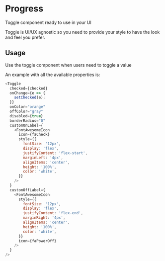 
<Meta title="DCXLibrary/Toggle/documentation" component={Toggle} />

# Progress

Toggle component ready to use in your UI

Toggle is UI/UX agnostic so you need to provide your style to have the look
and feel you prefer.

## Usage

Use the toggle component when users need to toggle a value

An example with all the available properties is:

```js
<Toggle
  checked={checked}
  onChange={e => {
    setChecked(e);
  }}
  onColor="orange"
  offColor="gray"
  disabled={true}
  borderRadius="0"
  customOnLabel={
    <FontAwesomeIcon
      icon={faCheck}
      style={{
        fontSize: '12px',
        display: 'flex',
        justifyContent: 'flex-start',
        marginLeft: '4px',
        alignItems: 'center',
        height: '100%',
        color: 'white',
      }}
    />
  }
  customOffLabel={
    <FontAwesomeIcon
      style={{
        fontSize: '12px',
        display: 'flex',
        justifyContent: 'flex-end',
        marginRight: '4px',
        alignItems: 'center',
        height: '100%',
        color: 'white',
      }}
      icon={faPowerOff}
    />
  }
/>
```

<Props of={Toggle} />
